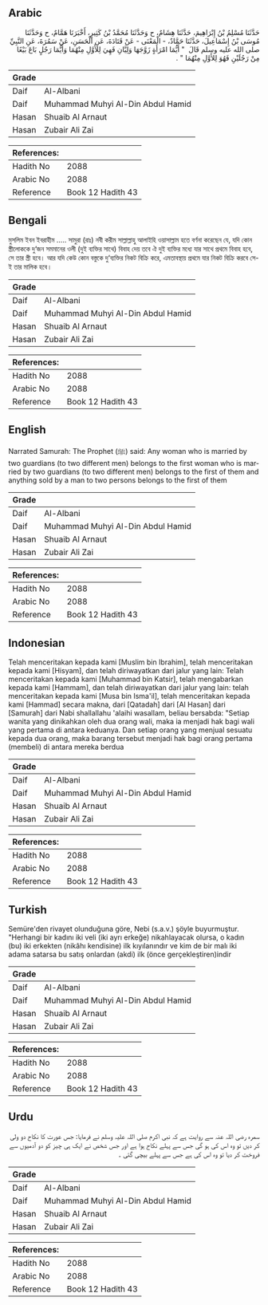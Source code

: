 ## Arabic


<div dir="rtl" lang="ar" style={{fontSize:'larger',backgroundColor:'#f8f9fa',padding:20}}>
حَدَّثَنَا مُسْلِمُ بْنُ إِبْرَاهِيمَ، حَدَّثَنَا هِشَامٌ، ح وَحَدَّثَنَا مُحَمَّدُ بْنُ كَثِيرٍ، أَخْبَرَنَا هَمَّامٌ، ح وَحَدَّثَنَا مُوسَى بْنُ إِسْمَاعِيلَ، حَدَّثَنَا حَمَّادٌ، - الْمَعْنَى - عَنْ قَتَادَةَ، عَنِ الْحَسَنِ، عَنْ سَمُرَةَ، عَنِ النَّبِيِّ صلى الله عليه وسلم قَالَ ‏ "‏ أَيُّمَا امْرَأَةٍ زَوَّجَهَا وَلِيَّانِ فَهِيَ لِلأَوَّلِ مِنْهُمَا وَأَيُّمَا رَجُلٍ بَاعَ بَيْعًا مِنْ رَجُلَيْنِ فَهُوَ لِلأَوَّلِ مِنْهُمَا ‏"‏ ‏.‏
</div>
<div style={{backgroundColor:'#f8f9fa',padding:20, marginBottom: 10}}><table> <thead> <tr> <th>Grade</th> <th></th> </tr> </thead> <tbody> <tr><td>Daif</td><td>Al-Albani</td></tr><tr><td>Daif</td><td>Muhammad Muhyi Al-Din Abdul Hamid</td></tr><tr><td>Hasan</td><td>Shuaib Al Arnaut</td></tr><tr><td>Hasan</td><td>Zubair Ali Zai</td></tr></tbody></table><table> <thead> <tr> <th>References:</th> <th></th> </tr> </thead> <tbody><tr><td>Hadith No</td><td>2088</td></tr><tr><td>Arabic No</td><td>2088</td></tr><tr><td>Reference</td><td>Book 12 Hadith 43</td></tr></tbody></table></div>

## Bengali


<div dir="ltr" lang="bn" style={{fontSize:'larger',backgroundColor:'#f8f9fa',padding:20}}>
মুসলিম ইবন ইবরাহীম ..... সামুরা (রাঃ) নবী করীম সাল্লাল্লাহু আলাইহি ওয়াসাল্লাম হতে বর্ণনা করেছেন যে, যদি কোন স্ত্রীলোককে দু‘জন সমমানের ওলী (দুই ব্যক্তির সাথে) বিবাহ দেয় তবে ঐ দুই ব্যক্তির মধ্যে যার সাথে প্রথমে বিবাহ হবে, সে তার স্ত্রী হবে। আর যদি কেউ কোন বস্তুকে দু‘ব্যক্তির নিকট বিক্রি করে, এমতাবস্থায় প্রথমে যার নিকট বিক্রি করবে সে-ই তার মালিক হবে।
</div>
<div style={{backgroundColor:'#f8f9fa',padding:20, marginBottom: 10}}><table> <thead> <tr> <th>Grade</th> <th></th> </tr> </thead> <tbody> <tr><td>Daif</td><td>Al-Albani</td></tr><tr><td>Daif</td><td>Muhammad Muhyi Al-Din Abdul Hamid</td></tr><tr><td>Hasan</td><td>Shuaib Al Arnaut</td></tr><tr><td>Hasan</td><td>Zubair Ali Zai</td></tr></tbody></table><table> <thead> <tr> <th>References:</th> <th></th> </tr> </thead> <tbody><tr><td>Hadith No</td><td>2088</td></tr><tr><td>Arabic No</td><td>2088</td></tr><tr><td>Reference</td><td>Book 12 Hadith 43</td></tr></tbody></table></div>

## English


<div dir="ltr" lang="en" style={{fontSize:'larger',backgroundColor:'#f8f9fa',padding:20}}>
Narrated Samurah: The Prophet (ﷺ) said: Any woman who is married by two guardians (to two different men) belongs to the first woman who is married by two guardians (to two different men) belongs to the first of them and anything sold by a man to two persons belongs to the first of them
</div>
<div style={{backgroundColor:'#f8f9fa',padding:20, marginBottom: 10}}><table> <thead> <tr> <th>Grade</th> <th></th> </tr> </thead> <tbody> <tr><td>Daif</td><td>Al-Albani</td></tr><tr><td>Daif</td><td>Muhammad Muhyi Al-Din Abdul Hamid</td></tr><tr><td>Hasan</td><td>Shuaib Al Arnaut</td></tr><tr><td>Hasan</td><td>Zubair Ali Zai</td></tr></tbody></table><table> <thead> <tr> <th>References:</th> <th></th> </tr> </thead> <tbody><tr><td>Hadith No</td><td>2088</td></tr><tr><td>Arabic No</td><td>2088</td></tr><tr><td>Reference</td><td>Book 12 Hadith 43</td></tr></tbody></table></div>

## Indonesian


<div dir="ltr" lang="id" style={{fontSize:'larger',backgroundColor:'#f8f9fa',padding:20}}>
Telah menceritakan kepada kami [Muslim bin Ibrahim], telah menceritakan kepada kami [Hisyam], dan telah diriwayatkan dari jalur yang lain: Telah menceritakan kepada kami [Muhammad bin Katsir], telah mengabarkan kepada kami [Hammam], dan telah diriwayatkan dari jalur yang lain: telah menceritakan kepada kami [Musa bin Isma'il], telah menceritakan kepada kami [Hammad] secara makna, dari [Qatadah] dari [Al Hasan] dari [Samurah] dari Nabi shallallahu 'alaihi wasallam, beliau bersabda: "Setiap wanita yang dinikahkan oleh dua orang wali, maka ia menjadi hak bagi wali yang pertama di antara keduanya. Dan setiap orang yang menjual sesuatu kepada dua orang, maka barang tersebut menjadi hak bagi orang pertama (membeli) di antara mereka berdua
</div>
<div style={{backgroundColor:'#f8f9fa',padding:20, marginBottom: 10}}><table> <thead> <tr> <th>Grade</th> <th></th> </tr> </thead> <tbody> <tr><td>Daif</td><td>Al-Albani</td></tr><tr><td>Daif</td><td>Muhammad Muhyi Al-Din Abdul Hamid</td></tr><tr><td>Hasan</td><td>Shuaib Al Arnaut</td></tr><tr><td>Hasan</td><td>Zubair Ali Zai</td></tr></tbody></table><table> <thead> <tr> <th>References:</th> <th></th> </tr> </thead> <tbody><tr><td>Hadith No</td><td>2088</td></tr><tr><td>Arabic No</td><td>2088</td></tr><tr><td>Reference</td><td>Book 12 Hadith 43</td></tr></tbody></table></div>

## Turkish


<div dir="ltr" lang="tr" style={{fontSize:'larger',backgroundColor:'#f8f9fa',padding:20}}>
Semüre'den rivayet olunduğuna göre, Nebi (s.a.v.) şöyle buyurmuştur. "Herhangi bir kadını iki veli (iki ayrı erkeğe) nikahlayacak olursa, o kadın (bu) iki erkekten (nikâhı kendisine) ilk kıyılanındır ve kim de bir malı iki adama satarsa bu satış onlardan (akdi) ilk (önce gerçekleştiren)indir
</div>
<div style={{backgroundColor:'#f8f9fa',padding:20, marginBottom: 10}}><table> <thead> <tr> <th>Grade</th> <th></th> </tr> </thead> <tbody> <tr><td>Daif</td><td>Al-Albani</td></tr><tr><td>Daif</td><td>Muhammad Muhyi Al-Din Abdul Hamid</td></tr><tr><td>Hasan</td><td>Shuaib Al Arnaut</td></tr><tr><td>Hasan</td><td>Zubair Ali Zai</td></tr></tbody></table><table> <thead> <tr> <th>References:</th> <th></th> </tr> </thead> <tbody><tr><td>Hadith No</td><td>2088</td></tr><tr><td>Arabic No</td><td>2088</td></tr><tr><td>Reference</td><td>Book 12 Hadith 43</td></tr></tbody></table></div>

## Urdu


<div dir="rtl" lang="ur" style={{fontSize:'larger',backgroundColor:'#f8f9fa',padding:20}}>
سمرہ رضی اللہ عنہ سے روایت ہے کہ نبی اکرم صلی اللہ علیہ وسلم نے فرمایا: جس عورت کا نکاح دو ولی کر دیں تو وہ اس کی ہو گی جس سے پہلے نکاح ہوا ہے اور جس شخص نے ایک ہی چیز کو دو آدمیوں سے فروخت کر دیا تو وہ اس کی ہے جس سے پہلے بیچی گئی ۔
</div>
<div style={{backgroundColor:'#f8f9fa',padding:20, marginBottom: 10}}><table> <thead> <tr> <th>Grade</th> <th></th> </tr> </thead> <tbody> <tr><td>Daif</td><td>Al-Albani</td></tr><tr><td>Daif</td><td>Muhammad Muhyi Al-Din Abdul Hamid</td></tr><tr><td>Hasan</td><td>Shuaib Al Arnaut</td></tr><tr><td>Hasan</td><td>Zubair Ali Zai</td></tr></tbody></table><table> <thead> <tr> <th>References:</th> <th></th> </tr> </thead> <tbody><tr><td>Hadith No</td><td>2088</td></tr><tr><td>Arabic No</td><td>2088</td></tr><tr><td>Reference</td><td>Book 12 Hadith 43</td></tr></tbody></table></div>